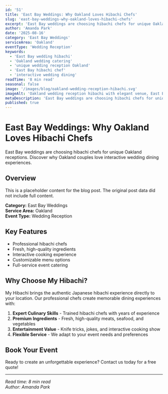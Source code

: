 ```yaml
---
id: '51'
title: 'East Bay Weddings: Why Oakland Loves Hibachi Chefs'
slug: 'east-bay-weddings-why-oakland-loves-hibachi-chefs'
excerpt: 'East Bay weddings are choosing hibachi chefs for unique Oakland receptions. Discover why Oakland couples love interactive wedding dining experiences.'
author: 'Amanda Park'
date: '2025-08-16'
category: 'East Bay Weddings'
serviceArea: 'Oakland'
eventType: 'Wedding Reception'
keywords:
  - 'East Bay wedding hibachi'
  - 'Oakland wedding catering'
  - 'unique wedding reception Oakland'
  - 'East Bay hibachi chef'
  - 'interactive wedding dining'
readTime: '8 min read'
seasonal: false
image: '/images/blog/oakland-wedding-reception-hibachi.svg'
imageAlt: 'Oakland wedding reception hibachi with elegant venue, East Bay hills, wedding party, romantic atmosphere, and live cooking entertainment'
metaDescription: 'East Bay weddings are choosing hibachi chefs for unique Oakland receptions. Discover why couples love interactive wedding dining experiences.'
published: true
---
```


# East Bay Weddings: Why Oakland Loves Hibachi Chefs

East Bay weddings are choosing hibachi chefs for unique Oakland receptions. Discover why Oakland couples love interactive wedding dining experiences.

## Overview

This is a placeholder content for the blog post. The original post data did not include full content.

**Category:** East Bay Weddings  
**Service Area:** Oakland  
**Event Type:** Wedding Reception

## Key Features

- Professional hibachi chefs
- Fresh, high-quality ingredients
- Interactive cooking experience
- Customizable menu options
- Full-service event catering

## Why Choose My Hibachi?

My Hibachi brings the authentic Japanese hibachi experience directly to your location. Our professional chefs create memorable dining experiences with:

1. **Expert Culinary Skills** - Trained hibachi chefs with years of experience
2. **Premium Ingredients** - Fresh, high-quality meats, seafood, and vegetables
3. **Entertainment Value** - Knife tricks, jokes, and interactive cooking show
4. **Flexible Service** - We adapt to your event needs and preferences

## Book Your Event

Ready to create an unforgettable experience? Contact us today for a free quote!

---

*Read time: 8 min read*  
*Author: Amanda Park*

